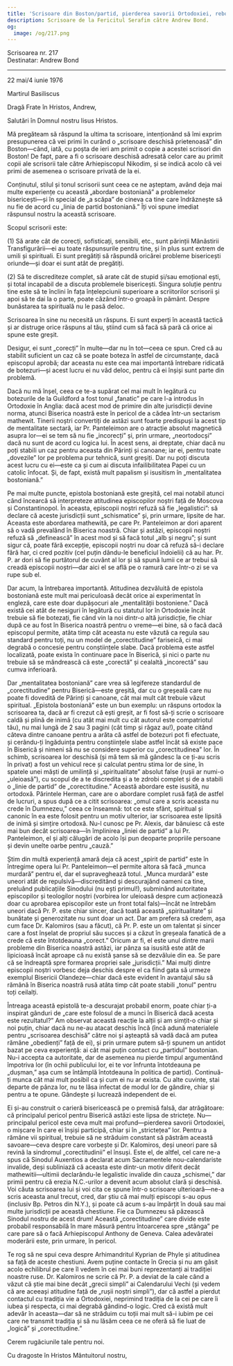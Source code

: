 ```yaml
---
title: 'Scrisoare din Boston/partid, pierderea savorii Ortodoxiei, rebotezări'
description: Scrisoare de la Fericitul Serafim către Andrew Bond.
og:
  image: /og/217.png
---
```


<div style={{textAlign:'right', fontFamily:'monospace'}}>Scrisoarea nr. 217</div>
<div style={{textAlign:'left', fontFamily:'monospace'}}>Destinatar: Andrew Bond</div>

---

22 mai/4 iunie 1976

Martirul Basiliscus

Dragă Frate în Hristos, Andrew,

Salutări în Domnul nostru Iisus Hristos.

Mă pregăteam să răspund la ultima ta scrisoare, intenționând să îmi exprim presupunerea că vei primi în curând o „scrisoare deschisă prietenoasă” din Boston—când, iată, cu poșta de ieri am primit o copie a acestei scrisori din Boston! De fapt, pare a fi o scrisoare deschisă adresată celor care au primit copii ale scrisorii tale către Arhiepiscopul Nikodim, și se indică acolo că vei primi de asemenea o scrisoare privată de la ei.

Conținutul, stilul și tonul scrisorii sunt ceea ce ne așteptam, având deja mai multe experiențe cu această „abordare bostoniană” a problemelor bisericești—și în special de „a scăpa” de cineva ca tine care îndrăznește să nu fie de acord cu „linia de partid bostoniană.” Îți voi spune imediat răspunsul nostru la această scrisoare.

Scopul scrisorii este:

(1) Să arate cât de corecți, sofisticați, sensibili, etc., sunt părinții Mănăstirii Transfigurării—ei au toate răspunsurile pentru tine, și în plus sunt extrem de umili și spirituali. Ei sunt pregătiți să răspundă oricărei probleme bisericești oriunde—și doar ei sunt atât de pregătiți.

(2) Să te discrediteze complet, să arate cât de stupid și/sau emoțional ești, și total incapabil de a discuta problemele bisericești. Singura soluție pentru tine este să te înclini în fața înțelepciunii superioare a scriitorilor scrisorii și apoi să te dai la o parte, poate căzând într-o groapă în pământ. Despre bunăstarea ta spirituală nu le pasă deloc.

Scrisoarea în sine nu necesită un răspuns. Ei sunt experți în această tactică și ar distruge orice răspuns al tău, știind cum să facă să pară că orice ai spune este greșit.

Desigur, ei sunt „corecți” în multe—dar nu în tot—ceea ce spun. Cred că au stabilit suficient un caz că se poate boteza în astfel de circumstanțe, dacă episcopul aprobă; dar aceasta nu este cea mai importantă întrebare ridicată de botezuri—și acest lucru ei nu văd deloc, pentru că ei înșiși sunt parte din problemă.

Dacă nu mă înșel, ceea ce te-a supărat cel mai mult în legătură cu botezurile de la Guildford a fost tonul „fanatic” pe care l-a introdus în Ortodoxie în Anglia: dacă acest mod de primire din alte jurisdicții devine norma, atunci Biserica noastră este în pericol de a cădea într-un sectarism mathewit. Tinerii noștri convertiți de astăzi sunt foarte predispuși la acest tip de mentalitate sectară, iar Pr. Panteleimon are o atracție absolut magnetică asupra lor—ei se tem să nu fie „incorecți” și, prin urmare, „neortodocși” dacă nu sunt de acord cu logica lui. În acest sens, ai dreptate, chiar dacă nu poți stabili un caz pentru aceasta din Părinți și canoane; iar ei, pentru toate „dovezile” lor pe problema pur tehnică, sunt greșiți. Dar nu poți discuta acest lucru cu ei—este ca și cum ai discuta infailibilitatea Papei cu un catolic înfocat. Și, de fapt, există mult papalism și isusitism în „mentalitatea bostoniană.”

Pe mai multe puncte, epistola bostoniană este greșită, cel mai notabil atunci când încearcă să interpreteze atitudinea episcopilor noștri față de Moscova și Constantinopol. În aceasta, episcopii noștri refuză să fie „legalistici”: să declare că aceste jurisdicții sunt „schismatice” și, prin urmare, lipsite de har. Aceasta este abordarea mathewită, pe care Pr. Panteleimon ar dori aparent să o vadă prevalând în Biserica noastră. Chiar și astăzi, episcopii noștri refuză să „definească” în acest mod și să facă totul „alb și negru”; și sunt sigur că, poate fără excepție, episcopii noștri nu doar că refuză să-i declare fără har, ci cred pozitiv (cel puțin dându-le beneficiul îndoielii) că au har. Pr. P. ar dori să fie purtătorul de cuvânt al lor și să spună lumii ce ar trebui să creadă episcopii noștri—dar aici el se află pe o ramură care într-o zi se va rupe sub el.

Dar acum, la întrebarea importantă. Atitudinea dezvăluită de epistola bostoniană este mult mai periculoasă decât orice ai experimentat în engleză, care este doar dupășocuri ale „mentalității bostoniene.” Dacă există cei atât de nesiguri în legătură cu statutul lor în Ortodoxie încât trebuie să fie botezați, fie când vin la noi dintr-o altă jurisdicție, fie chiar după ce au fost în Biserica noastră pentru o vreme—ei bine, să o facă dacă episcopul permite, atâta timp cât aceasta nu este văzută ca regula sau standard pentru toți, nu un model de „corectitudine” fariseică, ci mai degrabă o concesie pentru conștiințele slabe. Dacă problema este astfel localizată, poate exista în continuare pace în Biserică, și nici o parte nu trebuie să se mândrească că este „corectă” și cealaltă „incorectă” sau cumva inferioară.

Dar „mentalitatea bostoniană” care vrea să legifereze standardul de „corectitudine” pentru Biserică—este greșită, dar cu o greșeală care nu poate fi dovedită de Părinți și canoane, cât mai mult cât trebuie văzut spiritual. „Epistola bostoniană” este un bun exemplu: un răspuns ortodox la scrisoarea ta, dacă ar fi crezut că ești greșit, ar fi fost să-ți scrie o scrisoare caldă și plină de inimă (cu atât mai mult cu cât autorul este compatriotul tău), nu mai lungă de 2 sau 3 pagini (cât timp și răgaz au!), poate citând câteva dintre canoane pentru a arăta că astfel de botezuri pot fi efectuate, și cerându-ți îngăduința pentru conștiințele slabe astfel încât să existe pace în Biserică și nimeni să nu se considere superior cu „corectitudinea” lor. În schimb, scrisoarea lor deschisă (și mă tem să mă gândesc la ce ți-au scris în privat) a fost un vehicul rece și calculat pentru stima lor de sine, în spatele unei măști de umilință și „spiritualitate” absolut false (rușii ar numi-o „uleioasă”), cu scopul de a te discredita și a te zdrobi complet și de a stabili o „linie de partid” de „corectitudine.” Această abordare este isusită, nu ortodoxă. Părintele Herman, care are o abordare complet rusă față de astfel de lucruri, a spus după ce a citit scrisoarea: „omul care a scris aceasta nu crede în Dumnezeu,” ceea ce înseamnă: tot ce este sfânt, spiritual și canonic în ea este folosit pentru un motiv ulterior, iar scrisoarea este lipsită de inimă și simțire ortodoxă. Nu-l cunosc pe Pr. Alexis, dar bănuiesc că este mai bun decât scrisoarea—în împlinirea „liniei de partid” a lui Pr. Panteleimon, el și alți călugări de acolo își pun deoparte propriile persoane și devin unelte oarbe pentru „cauză.”

Știm din multă experiență amară deja că acest „spirit de partid” este în întregime opera lui Pr. Panteleimon—el permite altora să facă „munca murdară” pentru el, dar el supraveghează totul. „Munca murdară” este uneori atât de repulsivă—discreditând și descurajând oameni ca tine, preluând publicațiile Sinodului (nu ești primul!), subminând autoritatea episcopilor și teologilor noștri (vorbirea lor uleioasă despre cum acționează doar cu aprobarea episcopilor este un front total fals)—încât ne întrebăm uneori dacă Pr. P. este chiar sincer, dacă toată această „spiritualitate” și bunătate și generozitate nu sunt doar un act. Dar am prefera să credem, așa cum face Dr. Kalomiros (sau a făcut), că Pr. P. este un om talentat și sincer care a fost înșelat de propriul său succes și a căzut în greșeala fanatică de a crede că este întotdeauna „corect.” Oricum ar fi, el este unul dintre marii probleme din Biserica noastră astăzi, iar pânza sa isusită este atât de lipicioasă încât aproape că nu există șanse să se dezvăluie din ea. Se pare că se îndreaptă spre formarea propriei sale „jurisdicții.” Mai mulți dintre episcopii noștri vorbesc deja deschis despre el ca fiind gata să urmeze exemplul Bisericii Olandeze—chiar dacă este evident în avantajul său să rămână în Biserica noastră rusă atâta timp cât poate stabili „tonul” pentru toți ceilalți.

Întreaga această epistolă te-a descurajat probabil enorm, poate chiar ți-a inspirat gânduri de „care este folosul de a munci în Biserică dacă acesta este rezultatul?” Am observat această reacție la alții și am simțit-o chiar și noi puțin, chiar dacă nu ne-au atacat deschis încă (încă adună materialele pentru „scrisoarea deschisă” către noi și așteaptă să vadă dacă am putea rămâne „obedienți” față de ei), și prin urmare putem să-ți spunem un antidot bazat pe ceva experiență: ai cât mai puțin contact cu „partidul” bostonian. Nu-i accepta ca autoritate, dar de asemenea nu pierde timpul argumentând împotriva lor (în ochii publicului lor, ei te vor înfrunta întotdeauna pe „dușman,” așa cum se întâmplă întotdeauna în politica de partid). Continuă-ți munca cât mai mult posibil ca și cum ei nu ar exista. Cu alte cuvinte, stai departe de pânza lor, nu te lăsa infectat de modul lor de gândire, chiar și pentru a te opune. Gândește și lucrează independent de ei.

Ei și-au construit o carieră bisericească pe o premisă falsă, dar atrăgătoare: că principalul pericol pentru Biserică astăzi este lipsa de strictețe. Nu—principalul pericol este ceva mult mai profund—pierderea savorii Ortodoxiei, o mișcare în care ei înșiși participă, chiar și în „strictețea” lor. Pentru a rămâne vii spiritual, trebuie să ne străduim constant să păstrăm această savoare—ceva despre care vorbește și Dr. Kalomiros, deși uneori pare să revină la sindromul „corectitudinii” el însuși. Este el, de altfel, cel care ne-a spus că Sinodul Auxentios a declarat acum Sacramentele nou-calendariste invalide, deși subliniază că aceasta este dintr-un motiv diferit decât mathewitii—ultimii declarându-le legalistic invalide din cauza „schismei,” dar primii pentru că erezia N.C.-urilor a devenit acum absolut clară și deschisă. Voi căuta scrisoarea lui și voi cita ce spune într-o scrisoare ulterioară—ne-a scris aceasta anul trecut, cred, dar știu că mai mulți episcopi s-au opus (inclusiv Bp. Petros din N.Y.), și poate că acum s-au împărțit în două sau mai multe jurisdicții pe această chestiune. Fie ca Dumnezeu să păzească Sinodul nostru de acest drum! Această „corectitudine” care divide este probabil responsabilă în mare măsură pentru întoarcerea spre „stânga” pe care pare să o facă Arhiepiscopul Anthony de Geneva. Calea adevăratei moderării este, prin urmare, în pericol.

Te rog să ne spui ceva despre Arhimandritul Kyprian de Phyle și atitudinea sa față de aceste chestiuni. Avem puține contacte în Grecia și nu am găsit acolo echilibrul pe care îl vedem în cei mai buni reprezentanți ai tradiției noastre ruse. Dr. Kalomiros ne scrie că Pr. P. a deviat de la cale când a văzut că știe mai bine decât „grecii simpli” ai Calendarului Vechi (și vedem că are aceeași atitudine față de „rușii noștri simpli”), dar că astfel a pierdut contactul cu tradiția vie a Ortodoxiei, neprimind tradiția de la cei pe care îi iubea și respecta, ci mai degrabă gândind-o logic. Cred că există mult adevăr în aceasta—dar să ne străduim cu toții mai mult să-i iubim pe cei care ne transmit tradiția și să nu lăsăm ceea ce ne oferă să fie luat de „logică” și „corectitudine.”

Cerem rugăciunile tale pentru noi.

Cu dragoste în Hristos Mântuitorul nostru,